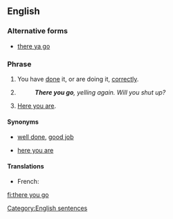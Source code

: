 ==English==

===Alternative forms===
* {{qualifier|more informal}} [[there ya go]]

===Phrase===
{{head|en|phrase|head=[[there]] [[you]] [[go]]}}

# {{informal|idiomatic}} You have [[do]]ne it, or are doing it, [[correctly]].
# {{informal|idiomatic}} {{non-gloss definition|Expressing [[exasperation]].}}
#: '''''There you go''', yelling again. Will you shut up?''
# {{informal|idiomatic}} {{non-gloss definition|Used while [[give|giving]] someone something.}} [[here you are|Here you are]].

====Synonyms====
* {{sense|doing something correctly}} [[well done]], [[good job]]
* {{sense|when giving}} [[here you are]]

====Translations====
{{trans-top|you have done it, or are doing it, correctly}}
* French: {{t+|fr|ça y est}}
{{trans-mid}}
{{trans-bottom}}

{{trans-top|expressing exasperation}}
{{trans-mid}}
{{trans-bottom}}

{{trans-see|here you are}}

[[Category:English sentences]]

[[fi:there you go]]